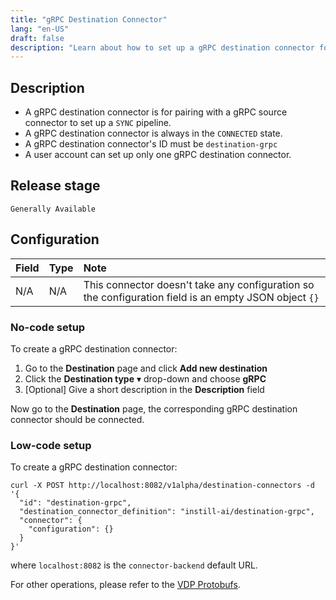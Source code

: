 ```yaml
---
title: "gRPC Destination Connector"
lang: "en-US"
draft: false
description: "Learn about how to set up a gRPC destination connector for the open-source visual data ETL tool VDP https://github.com/instill-ai/vdp"
---
```


## Description

- A gRPC destination connector is for pairing with a gRPC source connector to set up a `SYNC` pipeline.
- A gRPC destination connector is always in the `CONNECTED` state.
- A gRPC destination connector's ID must be `destination-grpc`
- A user account can set up only one gRPC destination connector.

## Release stage

`Generally Available`

## Configuration

| Field | Type | Note                                                                                                  |
| :---- | :--- | :---------------------------------------------------------------------------------------------------- |
| N/A   | N/A  | This connector doesn't take any configuration so the configuration field is an empty JSON object `{}` |

### No-code setup

To create a gRPC destination connector:

1. Go to the **Destination** page and click **Add new destination**
2. Click the **Destination type** ▾ drop-down and choose **gRPC**
3. [Optional] Give a short description in the **Description** field

Now go to the **Destination** page, the corresponding gRPC destination connector should be connected.

### Low-code setup

To create a gRPC destination connector:

```shellscript cURL
curl -X POST http://localhost:8082/v1alpha/destination-connectors -d '{
  "id": "destination-grpc",
  "destination_connector_definition": "instill-ai/destination-grpc",
  "connector": {
    "configuration": {}
  }
}'
```

where `localhost:8082` is the `connector-backend` default URL.

For other operations, please refer to the [VDP Protobufs](https://buf.build/instill-ai/protobufs).
